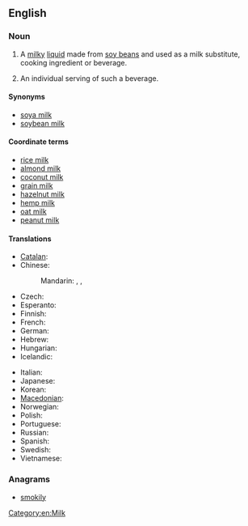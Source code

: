 ==English==
{{wikipedia}}

===Noun===
{{en-noun|s|-|sg=[[soy]] [[milk]]}}

# {{uncountable}} A [[milky]] [[liquid]] made from [[soy bean]]s and used as a milk substitute, cooking ingredient or beverage.
# {{countable|informal}} An individual serving of such a beverage.

====Synonyms====
* [[soya milk]]
* [[soybean milk]]

====Coordinate terms====
* [[rice milk]]
* [[almond milk]]
* [[coconut milk]]
* [[grain milk]]
* [[hazelnut milk]]
* [[hemp milk]]
* [[oat milk]]
* [[peanut milk]]

====Translations====
{{trans-top|a beverage made from soy beans}}
* [[Catalan]]: {{t|ca|llet de soia|f}}
* Chinese:
*: Mandarin: {{t|zh|豆漿|sc=Hani}}, {{t|zh|豆浆|tr=dòujiāng|sc=Hani}}, {{t|zh|豆奶|tr=dòunǎi|sc=Hani}}
* Czech: {{t-|cs|sojové mléko|n}}
* Esperanto: {{t-|eo|sojlakto|xs=Esperanto}}
* Finnish: {{t+|fi|soijamaito}}
* French: {{t+|fr|lait de soja|m}}
* German: {{t-|de|Sojamilch|f}}
* Hebrew: {{t|he|חלב סויה|tr=khalav soya}}
* Hungarian: {{t+|hu|szójatej}}
* Icelandic: {{t-|is|sojamjólk|f}}
{{trans-mid}}
* Italian: {{t-|it|latte di soia|m}}
* Japanese: {{t+|ja|豆乳|tr=とうにゅう, tōnyū}}
* Korean: {{t|ko|두유|tr=duyu|sc=Kore}}
* [[Macedonian]]: {{t|mk|соино млеко|n|tr=sóino mléko}}
* Norwegian: {{t-|no|soyamelk|m|f}}
* Polish: {{t+|pl|mleko sojowe|n}}
* Portuguese: {{t-|pt|leite de soja|f}}
* Russian: {{t|ru|соевое молоко|n|tr=sójevoje molokó|sc=Cyrl}}
* Spanish: {{t-|es|leche de soja|f}}
* Swedish: {{t-|sv|sojamjölk|c}}
* Vietnamese: {{t|vi|sữa đậu nành}}
{{trans-bottom}}

===Anagrams===
* [[smokily#English|smokily]]

[[Category:en:Milk]]